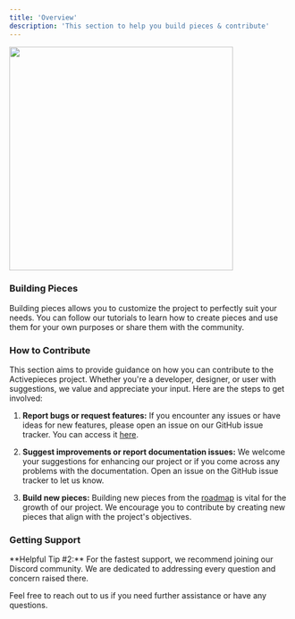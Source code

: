 ---
title: 'Overview'
description: 'This section to help you build pieces & contribute'
---

<Frame caption="Little beaver with a heartwarming desire to assist those getting started">
   <img height="400" width="400" src="../resources/beavers/pupil.png" />
</Frame>

### Building Pieces

Building pieces allows you to customize the project to perfectly suit your needs. You can follow our tutorials to learn how to create pieces and use them for your own purposes or share them with the community.

### How to Contribute

This section aims to provide guidance on how you can contribute to the Activepieces project. Whether you're a developer, designer, or user with suggestions, we value and appreciate your input. Here are the steps to get involved:

1. **Report bugs or request features:** If you encounter any issues or have ideas for new features, please open an issue on our GitHub issue tracker. You can access it [here](https://github.com/activepieces/activepieces/issues).

2. **Suggest improvements or report documentation issues:** We welcome your suggestions for enhancing our project or if you come across any problems with the documentation. Open an issue on the GitHub issue tracker to let us know.

3. **Build new pieces:** Building new pieces from the [roadmap](https://github.com/orgs/activepieces/projects/5/views/1) is vital for the growth of our project. We encourage you to contribute by creating new pieces that align with the project's objectives.

### Getting Support

<Tip>
**Helpful Tip #2:**
For the fastest support, we recommend joining our Discord community. We are dedicated to addressing every question and concern raised there.
</Tip>

Feel free to reach out to us if you need further assistance or have any questions.
